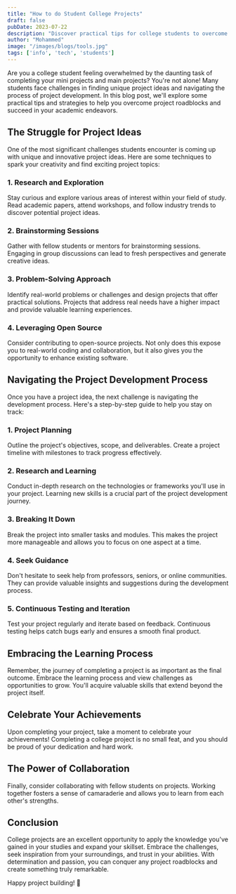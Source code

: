 ```yaml
---
title: "How to do Student College Projects"
draft: false
pubDate: 2023-07-22
description: "Discover practical tips for college students to overcome project challenges and succeed in academic endeavors."
author: "Mohammed"
image: "/images/blogs/tools.jpg"
tags: ['info', 'tech', 'students']
---
```


Are you a college student feeling overwhelmed by the daunting task of completing your mini projects 
and main projects? You're not alone! Many students face challenges in finding unique project ideas 
and navigating the process of project development. In this blog post, we'll explore some practical 
tips and strategies to help you overcome project roadblocks and succeed in your academic endeavors.

## The Struggle for Project Ideas

One of the most significant challenges students encounter is coming up with unique and innovative 
project ideas. Here are some techniques to spark your creativity and find exciting project topics:

### 1. Research and Exploration

Stay curious and explore various areas of interest within your field of study. 
Read academic papers, attend workshops, and follow industry trends to discover potential project ideas.

### 2. Brainstorming Sessions

Gather with fellow students or mentors for brainstorming sessions. Engaging in group discussions 
can lead to fresh perspectives and generate creative ideas.

### 3. Problem-Solving Approach

Identify real-world problems or challenges and design projects that offer practical solutions. 
Projects that address real needs have a higher impact and provide valuable learning experiences.

### 4. Leveraging Open Source

Consider contributing to open-source projects. Not only does this expose you to real-world 
coding and collaboration, but it also gives you the opportunity to enhance existing software.

## Navigating the Project Development Process

Once you have a project idea, the next challenge is navigating the development process. 
Here's a step-by-step guide to help you stay on track:

### 1. Project Planning

Outline the project's objectives, scope, and deliverables. Create a project timeline with 
milestones to track progress effectively.

### 2. Research and Learning

Conduct in-depth research on the technologies or frameworks you'll use in your project. 
Learning new skills is a crucial part of the project development journey.

### 3. Breaking It Down

Break the project into smaller tasks and modules. This makes the project more manageable 
and allows you to focus on one aspect at a time.

### 4. Seek Guidance

Don't hesitate to seek help from professors, seniors, or online communities. They can provide 
valuable insights and suggestions during the development process.

### 5. Continuous Testing and Iteration

Test your project regularly and iterate based on feedback. Continuous testing helps catch 
bugs early and ensures a smooth final product.

## Embracing the Learning Process

Remember, the journey of completing a project is as important as the final outcome. 
Embrace the learning process and view challenges as opportunities to grow. You'll acquire 
valuable skills that extend beyond the project itself.

## Celebrate Your Achievements

Upon completing your project, take a moment to celebrate your achievements! Completing a 
college project is no small feat, and you should be proud of your dedication and hard work.

## The Power of Collaboration

Finally, consider collaborating with fellow students on projects. Working together fosters a 
sense of camaraderie and allows you to learn from each other's strengths.

## Conclusion

College projects are an excellent opportunity to apply the knowledge you've gained in your 
studies and expand your skillset. Embrace the challenges, seek inspiration from your surroundings, 
and trust in your abilities. With determination and passion, you can conquer any project roadblocks 
and create something truly remarkable.

Happy project building! 🚀

